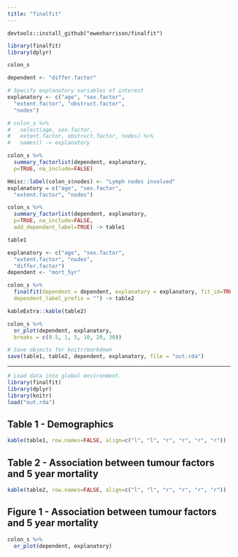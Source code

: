 ```yaml
---
title: "finalfit"
---
```


```
devtools::install_github("ewenharrison/finalfit")
```

```r
library(finalfit)
library(dplyr)
```

```r
colon_s
```




```r
dependent <- "differ.factor"

# Specify explanatory variables of interest
explanatory <- c("age", "sex.factor", 
  "extent.factor", "obstruct.factor", 
  "nodes")
```

```r
# colon_s %>%
#   select(age, sex.factor, 
#   extent.factor, obstruct.factor, nodes) %>% 
#   names() -> explanatory
```


```r
colon_s %>% 
  summary_factorlist(dependent, explanatory, 
  p=TRUE, na_include=FALSE)
```

```r
Hmisc::label(colon_s$nodes) <- "Lymph nodes involved"
explanatory = c("age", "sex.factor", 
  "extent.factor", "nodes")

colon_s %>% 
  summary_factorlist(dependent, explanatory, 
  p=TRUE, na_include=FALSE, 
  add_dependent_label=TRUE) -> table1

table1
```

```r
explanatory <- c("age", "sex.factor", 
  "extent.factor", "nodes", 
  "differ.factor")
dependent <- "mort_5yr"

colon_s %>% 
  finalfit(dependent = dependent, explanatory = explanatory, fit_id=TRUE, 
  dependent_label_prefix = "") -> table2

kableExtra::kable(table2)

```



```r
colon_s %>% 
  or_plot(dependent, explanatory, 
  breaks = c(0.5, 1, 5, 10, 20, 30))
```


```r
# Save objects for knitr/markdown
save(table1, table2, dependent, explanatory, file = "out.rda")
```


---


```r
# Load data into global environment. 
library(finalfit)
library(dplyr)
library(knitr)
load("out.rda")
```

## Table 1 - Demographics
```r
kable(table1, row.names=FALSE, align=c("l", "l", "r", "r", "r", "r"))
```

## Table 2 - Association between tumour factors and 5 year mortality
```r
kable(table2, row.names=FALSE, align=c("l", "l", "r", "r", "r", "r"))
```

## Figure 1 - Association between tumour factors and 5 year mortality
```r
colon_s %>% 
  or_plot(dependent, explanatory)
```





















